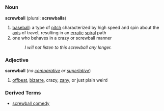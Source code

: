 =={{en}}==

===Noun===
'''screwball''' (plural: '''screwballs''')

#[[baseball]]: a type of [[pitch]] characterized by high speed and spin about the [[axis]] of travel, resulting in an [[erratic]] [[spiral]] path
# one who behaves in a crazy or screwball manner
#: ''I will not listen to this screwball any longer.''

===Adjective=== 
'''screwball''' (''no [[comparative]] or [[superlative]]'')
#[[offbeat]], [[bizarre]], crazy, [[zany]], or just plain weird

===Derived Terms===
*[[screwball comedy]]